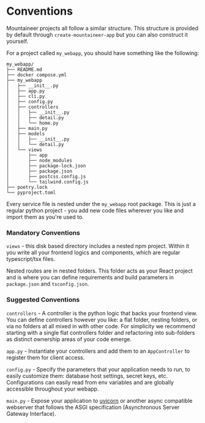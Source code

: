# Conventions

Mountaineer projects all follow a similar structure. This structure is provided by default through `create-mountaineer-app` but you can also construct it yourself.

For a project called `my_webapp`, you should have something like the following:

```
my_webapp/
├── README.md
├── docker compose.yml
├── my_webapp
│   ├── __init__.py
│   ├── app.py
│   ├── cli.py
│   ├── config.py
│   ├── controllers
│   │   ├── __init__.py
│   │   ├── detail.py
│   │   └── home.py
│   ├── main.py
│   ├── models
│   │   ├── __init__.py
│   │   └── detail.py
│   └── views
│       ├── app
│       ├── node_modules
│       ├── package-lock.json
│       ├── package.json
│       ├── postcss.config.js
│       └── tailwind.config.js
├── poetry.lock
└── pyproject.toml
```

Every service file is nested under the `my_webapp` root package. This is just a regular python project - you add new code files wherever you like and import them as you're used to.

### Mandatory Conventions

`views` - this disk based directory includes a nested npm project. Within it you write all your frontend logics and components, which are regular typescript/tsx files.

Nested routes are in nested folders. This folder acts as your React project and is where you can define requirements and build parameters in `package.json` and `tsconfig.json`.

### Suggested Conventions

`controllers` - A controller is the python logic that backs your frontend view. You can define controllers however you like: a flat folder, nesting folders, or via no folders at all mixed in with other code. For simplicity we recommend starting with a single flat controllers folder and refactoring into sub-folders as distinct ownership areas of your code emerge.

`app.py` - Instantiate your controllers and add them to an `AppController` to register them for client access.

`config.py` - Specify the parameters that your application needs to run, to easily customize them: database host settings, secret keys, etc. Configurations can easily read from env variables and are globally accessible throughout your webapp.

`main.py` - Expose your application to [uvicorn](https://www.uvicorn.org/) or another async compatible webserver that follows the ASGI specification (Asynchronous Server Gateway Interface).
